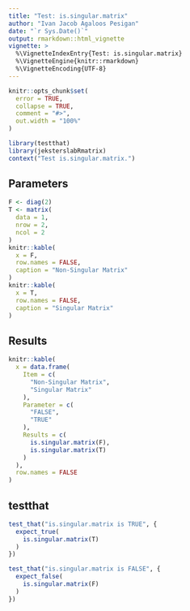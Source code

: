 ```yaml
---
title: "Test: is.singular.matrix"
author: "Ivan Jacob Agaloos Pesigan"
date: "`r Sys.Date()`"
output: rmarkdown::html_vignette
vignette: >
  %\VignetteIndexEntry{Test: is.singular.matrix}
  %\VignetteEngine{knitr::rmarkdown}
  %\VignetteEncoding{UTF-8}
---
```



```r
knitr::opts_chunk$set(
  error = TRUE,
  collapse = TRUE,
  comment = "#>",
  out.width = "100%"
)
```



```r
library(testthat)
library(jeksterslabRmatrix)
context("Test is.singular.matrix.")
```


## Parameters


```r
F <- diag(2)
T <- matrix(
  data = 1,
  nrow = 2,
  ncol = 2
)
knitr::kable(
  x = F,
  row.names = FALSE,
  caption = "Non-Singular Matrix"
)
knitr::kable(
  x = T,
  row.names = FALSE,
  caption = "Singular Matrix"
)
```


## Results


```r
knitr::kable(
  x = data.frame(
    Item = c(
      "Non-Singular Matrix",
      "Singular Matrix"
    ),
    Parameter = c(
      "FALSE",
      "TRUE"
    ),
    Results = c(
      is.singular.matrix(F),
      is.singular.matrix(T)
    )
  ),
  row.names = FALSE
)
```


## testthat


```r
test_that("is.singular.matrix is TRUE", {
  expect_true(
    is.singular.matrix(T)
  )
})
```



```r
test_that("is.singular.matrix is FALSE", {
  expect_false(
    is.singular.matrix(F)
  )
})
```

